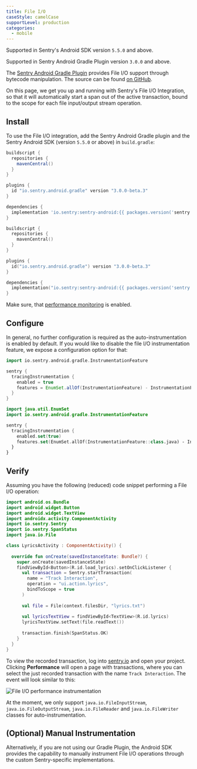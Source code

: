 ```yaml
---
title: File I/O
caseStyle: camelCase
supportLevel: production
categories:
  - mobile
---
```


<Note>

Supported in Sentry's Android SDK version `5.5.0` and above.

Supported in Sentry Android Gradle Plugin version `3.0.0` and above.

</Note>

The [Sentry Android Gradle Plugin](/platforms/android/gradle/) provides File I/O support through bytecode manipulation. The source can be found [on GitHub](https://github.com/getsentry/sentry-android-gradle-plugin/tree/main/plugin-build/src/main/kotlin/io/sentry/android/gradle/instrumentation).

On this page, we get you up and running with Sentry's File I/O Integration, so that it will automatically start a span out of the active transaction, bound to the scope for each file input/output stream operation.

## Install

To use the File I/O integration, add the Sentry Android Gradle plugin and the Sentry Android SDK (version `5.5.0` or above) in `build.gradle`:

```groovy
buildscript {
  repositories {
    mavenCentral()
  }
}

plugins {
  id "io.sentry.android.gradle" version "3.0.0-beta.3"
}

dependencies {
  implementation 'io.sentry:sentry-android:{{ packages.version('sentry.java.android', '5.0.0') }}'
}
```

```kotlin
buildscript {
  repositories {
    mavenCentral()
  }
}

plugins {
  id("io.sentry.android.gradle") version "3.0.0-beta.3"
}

dependencies {
  implementation("io.sentry:sentry-android:{{ packages.version('sentry.java.android', '5.0.0') }}")
}
```

<Note>

Make sure, that [performance monitoring](/platforms/android/performance/#configure-the-sample-rate) is enabled.

</Note>

## Configure

In general, no further configuration is required as the auto-instrumentation is enabled by default. If you would like to disable the file I/O instrumentation feature, we expose a configuration option for that:

```groovy
import io.sentry.android.gradle.InstrumentationFeature

sentry {
  tracingInstrumentation {
    enabled = true
    features = EnumSet.allOf(InstrumentationFeature) - InstrumentationFeature.FILE_IO
  }
}
```

```kotlin
import java.util.EnumSet
import io.sentry.android.gradle.InstrumentationFeature

sentry {
  tracingInstrumentation {
    enabled.set(true)
    features.set(EnumSet.allOf(InstrumentationFeature::class.java) - InstrumentationFeature.FILE_IO)
  }
}
```

## Verify

Assuming you have the following (reduced) code snippet performing a File I/O operation:

```kotlin
import android.os.Bundle
import android.widget.Button
import android.widget.TextView
import androidx.activity.ComponentActivity
import io.sentry.Sentry
import io.sentry.SpanStatus
import java.io.File

class LyricsActivity : ComponentActivity() {
  
  override fun onCreate(savedInstanceState: Bundle?) {
    super.onCreate(savedInstanceState)
    findViewById<Button>(R.id.load_lyrics).setOnClickListener {
      val transaction = Sentry.startTransaction(
        name = "Track Interaction",
        operation = "ui.action.lyrics",
        bindToScope = true
      )
      
      val file = File(context.filesDir, "lyrics.txt")
      
      val lyricsTextView = findViewById<TextView>(R.id.lyrics)
      lyricsTextView.setText(file.readText())
      
      transaction.finish(SpanStatus.OK) 
    }
  }
}
```

To view the recorded transaction, log into [sentry.io](https://sentry.io) and open your project. Clicking  **Performance** will open a page with transactions, where you can select the just recorded transaction with the name `Track Interaction`. The event will look similar to this:

![File I/O performance instrumentation](file-io-instrumentation.png)

<Note>

At the moment, we only support `java.io.FileInputStream`, `java.io.FileOutputStream`, `java.io.FileReader` and `java.io.FileWriter` classes for auto-instrumentation.

</Note>

## (Optional) Manual Instrumentation

Alternatively, if you are not using our Gradle Plugin, the Android SDK provides the capability to manually instrument File I/O operations through the custom Sentry-specific implementations.

<PlatformContent includePath="performance/file-io-instrumentation" />

